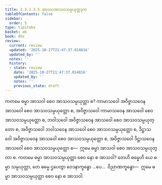 ```yaml
---
title: 2.3.2.3.5 အာသဝအာသဝသမ္ပယုတ္တဒုက
tableOfContents: false
sidebar:
  order: 5
type: tipitaka
basket: ab
book: dhs
review:
  current: review
  updated: '2025-10-27T21:47:37.014816'
  updated_by: ''
  notes: ''
  history:
  - state: review
    date: '2025-10-27T21:47:37.014816'
    updated_by: ''
    notes: ''
    previous_state: draft
---
```



<ReviewStatus review={frontmatter.review} showDetails={true} />

<HypothesisAnnotation frontmatter={frontmatter} />

<DynamicBreadcrumb />

<Division number="1114" book="dhs" e="ch" v="29" p="223">

<Paragraph number="1805" book="dhs">
ကတမေ ဓမ္မာ အာသဝါ စေဝ အာသဝသမ္ပယုတ္တာ စ? ကာမာသဝေါ အဝိဇ္ဇာသဝေန အာသဝေါ စေဝ အာသဝသမ္ပယုတ္တော စ, အဝိဇ္ဇာသဝေါ ကာမာသဝေန အာသဝေါ စေဝ အာသဝသမ္ပယုတ္တော စ, ဘဝါသဝေါ အဝိဇ္ဇာသဝေန အာသဝေါ စေဝ အာသဝသမ္ပယုတ္တော စ, အဝိဇ္ဇာသဝေါ ဘဝါသဝေန အာသဝေါ စေဝ အာသဝသမ္ပယုတ္တော စ, ဒိဋ္ဌာသဝေါ အဝိဇ္ဇာသဝေန အာသဝေါ စေဝ အာသဝသမ္ပယုတ္တော စ, အဝိဇ္ဇာသဝေါ ဒိဋ္ဌာသဝေန အာသဝေါ စေဝ အာသဝသမ္ပယုတ္တော စ—  ဣမေ ဓမ္မာ အာသဝါ စေဝ အာသဝသမ္ပယုတ္တာ စ.
</Paragraph>

</Division>
<Division number="1115" book="dhs" e="ch" v="29" p="224">

<Paragraph number="1806" book="dhs">
ကတမေ ဓမ္မာ အာသဝသမ္ပယုတ္တာ စေဝ နော စ အာသဝါ? တေဟိ ဓမ္မေဟိ ယေ ဓမ္မာ သမ္ပယုတ္တာ, တေ ဓမ္မေ ဌပေတွာ ဝေဒနာက္ခန္ဓော …ပေ…  ဝိညာဏက္ခန္ဓော—  ဣမေ ဓမ္မာ အာသဝသမ္ပယုတ္တာ စေဝ နော စ အာသဝါ.
</Paragraph>
</Division>